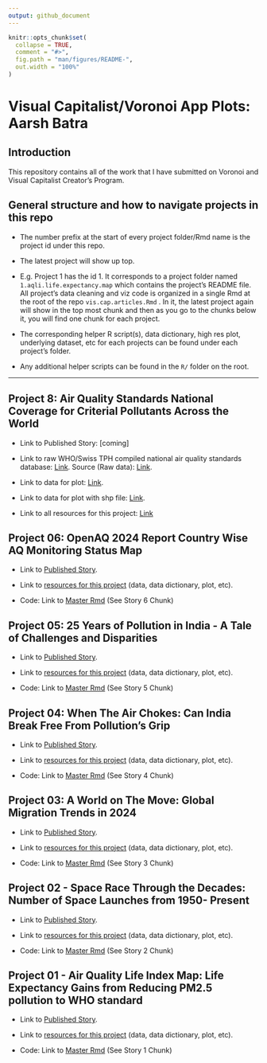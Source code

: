 ```yaml
---
output: github_document
---
```


<!-- README.md is generated from README.Rmd. Please edit that file -->

```r
knitr::opts_chunk$set(
  collapse = TRUE,
  comment = "#>",
  fig.path = "man/figures/README-",
  out.width = "100%"
)
```

# Visual Capitalist/Voronoi App Plots: Aarsh Batra

<!-- badges: start -->

<!-- badges: end -->

## Introduction

This repository contains all of the work that I have submitted on Voronoi and Visual Capitalist Creator's Program.

## General structure and how to navigate projects in this repo

-   The number prefix at the start of every project folder/Rmd name is the project id under this repo.

-   The latest project will show up top.

-   E.g. Project 1 has the id 1. It corresponds to a project folder named `1.aqli.life.expectancy.map` which contains the project's README file. All project's data cleaning and viz code is organized in a single Rmd at the root of the repo `vis.cap.articles.Rmd` . In it, the latest project again will show in the top most chunk and then as you go to the chunks below it, you will find one chunk for each project.

-   The corresponding helper R script(s), data dictionary, high res plot, underlying dataset, etc for each projects can be found under each project's folder.

-   Any additional helper scripts can be found in the `R/` folder on the root.\

------------------------------------------------------------------------

## **Project 8: Air Quality Standards National Coverage for Criterial Pollutants Across the World**

-   Link to Published Story: [coming]

-   Link to raw WHO/Swiss TPH compiled national air quality standards database: [Link](https://github.com/AarshBatra/visual.capitalist.articles/tree/main/8.who.nat.aq.st.database.2025/raw.data). Source (Raw data): [Link](https://www.who.int/tools/air-quality-standards).

-   Link to data for plot: [Link](https://github.com/AarshBatra/visual.capitalist.articles/tree/main/8.who.nat.aq.st.database.2025/final.data.for.plot).

-   Link to data for plot with shp file: [Link](https://github.com/AarshBatra/visual.capitalist.articles/tree/main/8.who.nat.aq.st.database.2025/final.data.with.shp.for.plot).

-   Link to all resources for this project: [Link](https://github.com/AarshBatra/visual.capitalist.articles/tree/main/8.who.nat.aq.st.database.2025)

## Project 06: OpenAQ 2024 Report Country Wise AQ Monitoring Status Map

-   Link to [Published Story](https://www.voronoiapp.com/healthcare/45-of-Nations-Either-Dont-Monitor-Air-Quality-or-Monitor-but-Dont-Share-Any-Data-3735).

-   Link to [resources for this project](https://github.com/AarshBatra/visual.capitalist.articles/tree/main/6.open.aq.2024.rep.country.wise.aq.status.map) (data, data dictionary, plot, etc).

-   Code: Link to [Master Rmd](https://github.com/AarshBatra/visual.capitalist.articles/blob/main/vis.cap.articles.Rmd) (See Story 6 Chunk)

## Project 05: 25 Years of Pollution in India - A Tale of Challenges and Disparities

-   Link to [Published Story](https://www.voronoiapp.com/healthcare/25-Years-of-Pollution-in-India-A-Tale-of-Challenges-and-Disparities-3310).

-   Link to [resources for this project](https://github.com/AarshBatra/visual.capitalist.articles/tree/main/5.ind.st.lev.pol.timeseries) (data, data dictionary, plot, etc).

-   Code: Link to [Master Rmd](https://github.com/AarshBatra/visual.capitalist.articles/blob/main/vis.cap.articles.Rmd) (See Story 5 Chunk)

## Project 04: When The Air Chokes: Can India Break Free From Pollution's Grip

-   Link to [Published Story](https://www.voronoiapp.com/healthcare/When-the-Air-Chokes-Can-India-Break-Free-from-Pollutions-Grip-3085).

-   Link to [resources for this project](https://github.com/AarshBatra/visual.capitalist.articles/tree/main/4.ind.bl.lev.pol.dist) (data, data dictionary, plot, etc).

-   Code: Link to [Master Rmd](https://github.com/AarshBatra/visual.capitalist.articles/blob/main/vis.cap.articles.Rmd) (See Story 4 Chunk)

## Project 03: A World on The Move: Global Migration Trends in 2024

-   Link to [Published Story](https://www.voronoiapp.com/migration/A-World-On-The-Move-Global-Migration-Trends-in-2024-3044).

-   Link to [resources for this project](https://github.com/AarshBatra/visual.capitalist.articles/tree/main/3.net.migration.rate) (data, data dictionary, plot, etc).

-   Code: Link to [Master Rmd](https://github.com/AarshBatra/visual.capitalist.articles/blob/main/vis.cap.articles.Rmd) (See Story 3 Chunk)

## Project 02 - Space Race Through the Decades: Number of Space Launches from 1950- Present

-   Link to [Published Story](https://www.voronoiapp.com/space/Space-Race-Through-the-Decades-2949).

-   Link to [resources for this project](https://github.com/AarshBatra/visual.capitalist.articles/tree/main/2.space.race) (data, data dictionary, plot, etc).

-   Code: Link to [Master Rmd](https://github.com/AarshBatra/visual.capitalist.articles/blob/main/vis.cap.articles.Rmd) (See Story 2 Chunk)

## Project 01 - Air Quality Life Index Map: Life Expectancy Gains from Reducing PM2.5 pollution to WHO standard

-   Link to [Published Story](https://www.visualcapitalist.com/cp/map-of-life-expectancy-gains-clean-air/).

-   Link to [resources for this project](https://github.com/AarshBatra/visual.capitalist.articles/tree/main/1.aqli.life.expectancy.map) (data, data dictionary, plot, etc).

-   Code: Link to [Master Rmd](https://github.com/AarshBatra/visual.capitalist.articles/blob/main/vis.cap.articles.Rmd) (See Story 1 Chunk)
